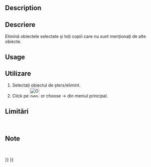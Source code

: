 <languages/>

<div lang="en" dir="ltr" class="mw-content-ltr">
{{Docnav
|[[OpenSCAD_ReplaceObject|Replace Object]]
|[[OpenSCAD_RefineShapeFeature|Refine Shape Feature]]
|[[OpenSCAD_Workbench|OpenSCAD]]
|IconL=OpenSCAD_ReplaceObject.svg
|IconR=OpenSCAD_RefineShapeFeature.svg
|IconC=Workbench_OpenSCAD.svg
}}
</div>

<div class="mw-translate-fuzzy">
{{GuiCommand|Name=OpenSCAD RemoveSubtree‏‎ |MenuLocation=OpenSCAD → RemoveSubtree||Workbenches=[[OpenSCAD Workbench|OpenSCAD]]|Shortcut=none|SeeAlso=---}}
</div>

<div lang="en" dir="ltr" class="mw-content-ltr">
==Description==
</div> 

<div class="mw-translate-fuzzy">
==Descriere==
Elimină obiectele selectate și toți copiii care nu sunt menționați de alte obiecte.
</div>

<div lang="en" dir="ltr" class="mw-content-ltr">
==Usage==
</div> 

<div class="mw-translate-fuzzy">
==Utilizare==
# Selectați obiectul de șters/elimint.
# Click pe [[Image:OpenSCAD_RemoveSubtree.png|32px]] or choose {{KEY| OpenSCAD}}  →  {{KEY|[[Image:OpenSCAD_RemoveSubtree.png|32px]] Remove Objects and their children}}  din meniul principal.
</div>

<span id="Limitations"></span>
<div class="mw-translate-fuzzy">
==Limitări==
<br />
</div>


<span id="Notes"></span>
<div class="mw-translate-fuzzy">
==Note==
<br />
</div>


<div lang="en" dir="ltr" class="mw-content-ltr">
{{Docnav
|[[OpenSCAD_ReplaceObject|Replace Object]]
|[[OpenSCAD_RefineShapeFeature|Refine Shape Feature]]
|[[OpenSCAD_Workbench|OpenSCAD]]
|IconL=OpenSCAD_ReplaceObject.svg
|IconR=OpenSCAD_RefineShapeFeature.svg
|IconC=Workbench_OpenSCAD.svg
}}
</div>

{{OpenSCAD_Tools_navi{{#translation:}}}}
{{Userdocnavi{{#translation:}}}}
